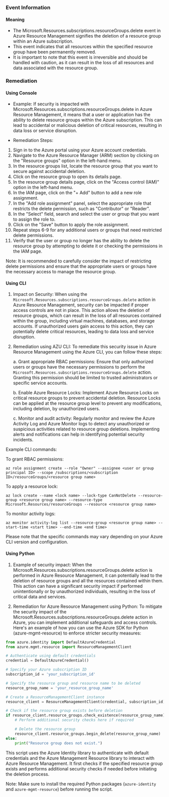 
### Event Information

#### Meaning

- The Microsoft.Resources.subscriptions.resourceGroups.delete event in Azure Resource Management signifies the deletion of a resource group within an Azure subscription.
- This event indicates that all resources within the specified resource group have been permanently removed.
- It is important to note that this event is irreversible and should be handled with caution, as it can result in the loss of all resources and data associated with the resource group.

### Remediation

#### Using Console

- Example: If security is impacted with Microsoft.Resources.subscriptions.resourceGroups.delete in Azure Resource Management, it means that a user or application has the ability to delete resource groups within the Azure subscription. This can lead to accidental or malicious deletion of critical resources, resulting in data loss or service disruption.

- Remediation Steps:
1. Sign in to the Azure portal using your Azure account credentials.
2. Navigate to the Azure Resource Manager (ARM) section by clicking on the "Resource groups" option in the left-hand menu.
3. In the resource groups list, locate the resource group that you want to secure against accidental deletion.
4. Click on the resource group to open its details page.
5. In the resource group details page, click on the "Access control (IAM)" option in the left-hand menu.
6. In the IAM page, click on the "+ Add" button to add a new role assignment.
7. In the "Add role assignment" panel, select the appropriate role that restricts the delete permission, such as "Contributor" or "Reader".
8. In the "Select" field, search and select the user or group that you want to assign the role to.
9. Click on the "Save" button to apply the role assignment.
10. Repeat steps 6-9 for any additional users or groups that need restricted delete permissions.
11. Verify that the user or group no longer has the ability to delete the resource group by attempting to delete it or checking the permissions in the IAM page.

Note: It is recommended to carefully consider the impact of restricting delete permissions and ensure that the appropriate users or groups have the necessary access to manage the resource group.

#### Using CLI

1. Impact on Security: When using the `Microsoft.Resources.subscriptions.resourceGroups.delete` action in Azure Resource Management, security can be impacted if proper access controls are not in place. This action allows the deletion of resource groups, which can result in the loss of all resources contained within the group, including virtual machines, databases, and storage accounts. If unauthorized users gain access to this action, they can potentially delete critical resources, leading to data loss and service disruption.

2. Remediation using AZU CLI: To remediate this security issue in Azure Resource Management using the Azure CLI, you can follow these steps:

   a. Grant appropriate RBAC permissions: Ensure that only authorized users or groups have the necessary permissions to perform the `Microsoft.Resources.subscriptions.resourceGroups.delete` action. Granting this permission should be limited to trusted administrators or specific service accounts.

   b. Enable Azure Resource Locks: Implement Azure Resource Locks on critical resource groups to prevent accidental deletion. Resource Locks can be applied at the resource group level to prevent any modifications, including deletion, by unauthorized users.

   c. Monitor and audit activity: Regularly monitor and review the Azure Activity Log and Azure Monitor logs to detect any unauthorized or suspicious activities related to resource group deletions. Implementing alerts and notifications can help in identifying potential security incidents.

Example CLI commands:

To grant RBAC permissions:
```
az role assignment create --role "Owner" --assignee <user or group principal ID> --scope /subscriptions/<subscription ID>/resourceGroups/<resource group name>
```

To apply a resource lock:
```
az lock create --name <lock name> --lock-type CanNotDelete --resource-group <resource group name> --resource-type Microsoft.Resources/resourceGroups --resource <resource group name>
```

To monitor activity logs:
```
az monitor activity-log list --resource-group <resource group name> --start-time <start time> --end-time <end time>
```

Please note that the specific commands may vary depending on your Azure CLI version and configuration.

#### Using Python

1. Example of security impact: When the Microsoft.Resources.subscriptions.resourceGroups.delete action is performed in Azure Resource Management, it can potentially lead to the deletion of resource groups and all the resources contained within them. This action can have a significant security impact if performed unintentionally or by unauthorized individuals, resulting in the loss of critical data and services.

2. Remediation for Azure Resource Management using Python: To mitigate the security impact of the Microsoft.Resources.subscriptions.resourceGroups.delete action in Azure, you can implement additional safeguards and access controls. Here's an example of how you can use the Azure SDK for Python (azure-mgmt-resource) to enforce stricter security measures:

```python
from azure.identity import DefaultAzureCredential
from azure.mgmt.resource import ResourceManagementClient

# Authenticate using default credentials
credential = DefaultAzureCredential()

# Specify your Azure subscription ID
subscription_id = 'your_subscription_id'

# Specify the resource group and resource name to be deleted
resource_group_name = 'your_resource_group_name'

# Create a ResourceManagementClient instance
resource_client = ResourceManagementClient(credential, subscription_id)

# Check if the resource group exists before deletion
if resource_client.resource_groups.check_existence(resource_group_name):
    # Perform additional security checks here if required

    # Delete the resource group
    resource_client.resource_groups.begin_delete(resource_group_name)
else:
    print("Resource group does not exist.")
```

This script uses the Azure Identity library to authenticate with default credentials and the Azure Management Resource library to interact with Azure Resource Management. It first checks if the specified resource group exists and performs additional security checks if needed before initiating the deletion process.

Note: Make sure to install the required Python packages (`azure-identity` and `azure-mgmt-resource`) before running the script.

